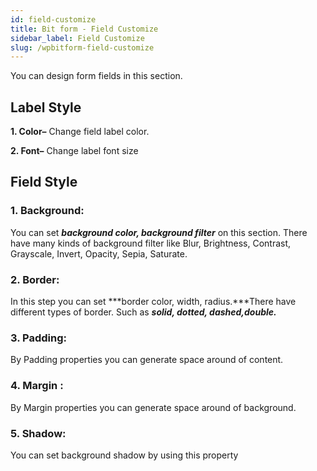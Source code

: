 ```yaml
---
id: field-customize
title: Bit form - Field Customize
sidebar_label: Field Customize
slug: /wpbitform-field-customize
---
```


You can design form fields in this section.

## Label Style

**1. Color–** Change field label color.

**2. Font–** Change label font size

 

## Field Style



### 1. Background:

You can set ***background color, background filter*** on this section. There have many kinds of background filter like Blur, Brightness, Contrast, Grayscale, Invert, Opacity, Sepia, Saturate.

### 2. Border:

In this step you can set  ***border color, width, radius.***There have different types of border. Such as ***solid, dotted, dashed,double.***

### 3. Padding:

By Padding properties you can generate space around of content.

### 4. Margin :

By Margin properties you can generate space around of background.

### 5. Shadow:

You can set background shadow by  using this property





<Feedback/>